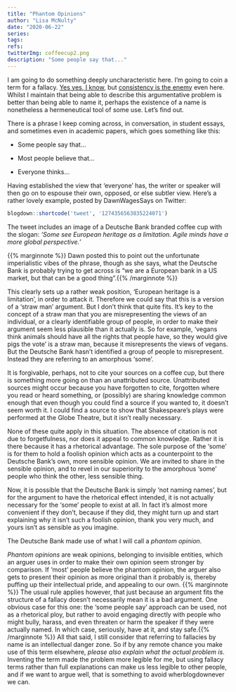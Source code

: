 ```yaml
---
title: "Phantom Opinions"
author: "Lisa McNulty"
date: "2020-06-22"
series:
tags: 
refs:
twitterImg: coffeecup2.png
description: "Some people say that..."
---
```






I am going to do something deeply uncharacteristic here. I’m going to coin a term for a fallacy. [Yes yes, I know](/2020/05/28/the-fallacy-fallacy/), but [consistency is the enemy](/2020/05/04/consistency-is-the-enemy/) even here. Whilst I maintain that being able to describe this argumentative problem is better than being able to name it, perhaps the existence of a name is nonetheless a hermeneutical tool of some use. Let’s find out.

There is a phrase I keep coming across, in conversation, in student essays, and sometimes even in academic papers, which goes something like this:

-   Some people say that...
    
-   Most people believe that...
    
-   Everyone thinks...
    

Having established the view that ‘everyone’ has, the writer or speaker will then go on to espouse their own, opposed, or else subtler view. Here’s a rather lovely example, posted by DawnWagesSays on Twitter:

```r
blogdown::shortcode('tweet', '1274356563835224071')
```

The tweet includes an image of a Deutsche Bank branded coffee cup with the slogan: *‘Some see European heritage as a limitation. Agile minds have a more global perspective.’*

{{% marginnote %}}  Dawn posted this to point out the unfortunate imperialistic vibes of the phrase, though as she says, what the Deutsche Bank is probably trying to get across is “we are a European bank in a US market, but that can be a good thing”.{{% /marginnote %}}

This clearly sets up a rather weak position, ‘European heritage is a limitation’, in order to attack it. Therefore we could say that this is a version of a ‘straw man’ argument. But I don’t think that quite fits. It’s key to the concept of a straw man that you are misrepresenting the views of an individual, or a clearly identifiable group of people, in order to make their argument seem less plausible than it actually is. So for example, ‘vegans think animals should have all the rights that people have, so they would give pigs the vote’ is a straw man, because it misrepresents the views of vegans. But the Deutsche Bank hasn’t identified a group of people to misrepresent. Instead they are referring to an amorphous ‘some’.

It is forgivable, perhaps, not to cite your sources on a coffee cup, but there is something more going on than an unattributed source. Unattributed sources might occur because you have forgotten to cite, forgotten where you read or heard something, or (possibly) are sharing knowledge common enough that even though you could find a source if you wanted to, it doesn’t seem worth it. I could find a source to show that Shakespeare’s plays were performed at the Globe Theatre, but it isn’t really necessary.

None of these quite apply in this situation. The absence of citation is not due to forgetfulness, nor does it appeal to common knowledge. Rather it is there because it has a rhetorical advantage. The sole purpose of the ‘some’ is for them to hold a foolish opinion which acts as a counterpoint to the Deutsche Bank’s own, more sensible opinion. We are invited to share in the sensible opinion, and to revel in our superiority to the amorphous ‘some’ people who think the other, less sensible thing.

Now, it is possible that the Deutsche Bank is simply ‘not naming names’, but for the argument to have the rhetorical effect intended, it is not actually necessary for the ‘some’ people to exist at all. In fact it’s almost more convenient if they don’t, because if they did, they might turn up and start explaining why it isn’t such a foolish opinion, thank you very much, and yours isn’t as sensible as you imagine.

The Deutsche Bank made use of what I will call a *phantom opinion*.

*Phantom opinions* are weak opinions, belonging to invisible entities, which an arguer uses in order to make their own opinion seem stronger by comparison. If ‘most’ people believe the phantom opinion, the arguer also gets to present their opinion as more original than it probably is, thereby puffing up their intellectual pride, and appealing to our own.
{{% marginnote %}}     The usual rule applies however, that just because an argument fits the structure of a fallacy doesn’t necessarily mean it is a bad argument. One obvious case for this one: the ‘some people say’ approach can be used, not as a rhetorical ploy, but rather to avoid engaging directly with people who might bully, harass, and even threaten or harm the speaker if they were actually named. In which case, seriously, have at it, and stay safe.{{% /marginnote %}}
All that said, I still consider that referring to fallacies by name is an intellectual danger zone. So if by any remote chance you make use of this term elsewhere, *please also explain what the actual problem is*. Inventing the term made the problem more legible for me, but using fallacy terms rather than full explanations can make us less legible to other people, and if we want to argue well, that is something to avoid wherblogdownever we can.

